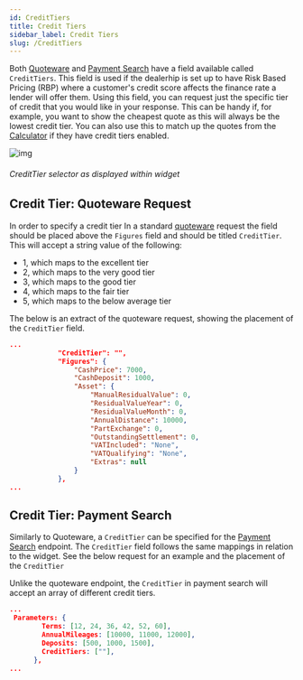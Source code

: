 ```yaml
---
id: CreditTiers
title: Credit Tiers
sidebar_label: Credit Tiers
slug: /CreditTiers
---
```

Both [Quoteware](/documentation/docs/) and [Payment Search](PaymentSearch) have a field available called `CreditTiers`.
This field is used if the dealerhip is set up to have Risk Based Pricing (RBP) where a customer's credit score affects the finance rate a lender will offer them.
Using this field, you can request just the specific tier of credit that you would like in your response. This can be handy if, for example, you want to show the cheapest quote
as this will always be the lowest credit tier. You can also use this to match up the quotes from the [Calculator](Widget) if they have credit tiers enabled.

![img](../../static/img/CreditTierWidget.png 'Credit tiers on the widget')
###### CreditTier selector as displayed within widget

## Credit Tier: Quoteware Request

In order to specify a credit tier In a standard [quoteware](/) request the field should be placed above the `Figures` field and should be titled `CreditTier`. This will accept a string value of the following:

- 1, which maps to the excellent tier
- 2, which maps to the very good tier
- 3, which maps to the good tier
- 4, which maps to the fair tier
- 5, which maps to the below average tier

The below is an extract of the quoteware request, showing the placement of the `CreditTier` field.

```json {2} title="application/json"
...
			"CreditTier": "",
			"Figures": {
				"CashPrice": 7000,
				"CashDeposit": 1000,
				"Asset": {
					"ManualResidualValue": 0,
					"ResidualValueYear": 0,
					"ResidualValueMonth": 0,
					"AnnualDistance": 10000,
					"PartExchange": 0,
					"OutstandingSettlement": 0,
					"VATIncluded": "None",
					"VATQualifying": "None",
					"Extras": null
				}
			},
...
```


## Credit Tier: Payment Search

Similarly to Quoteware, a `CreditTier` can be specified for the [Payment Search](PaymentSearch) endpoint. The `CreditTier` field follows the same mappings in relation to the widget. See the below request for an example and the placement of the `CreditTier`

Unlike the quoteware endpoint, the `CreditTier` in payment search will accept an array of different credit tiers.

```json {6} title="application/json"
...
 Parameters: {
        Terms: [12, 24, 36, 42, 52, 60],
        AnnualMileages: [10000, 11000, 12000],
        Deposits: [500, 1000, 1500],
        CreditTiers: [""],
      },
...
```
